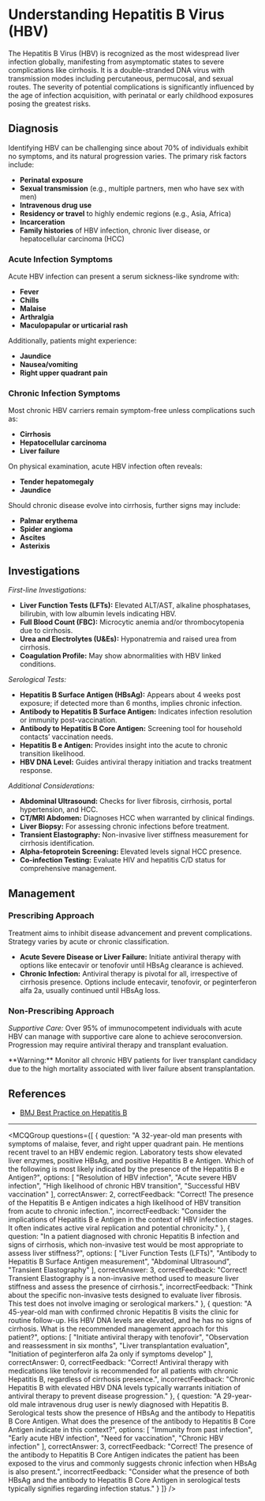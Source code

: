 
# Understanding Hepatitis B Virus (HBV)

The Hepatitis B Virus (HBV) is recognized as the most widespread liver infection globally, manifesting from asymptomatic states to severe complications like cirrhosis. It is a double-stranded DNA virus with transmission modes including percutaneous, permucosal, and sexual routes. The severity of potential complications is significantly influenced by the age of infection acquisition, with perinatal or early childhood exposures posing the greatest risks.

## Diagnosis

Identifying HBV can be challenging since about 70% of individuals exhibit no symptoms, and its natural progression varies. The primary risk factors include:

- **Perinatal exposure**
- **Sexual transmission** (e.g., multiple partners, men who have sex with men)
- **Intravenous drug use**
- **Residency or travel** to highly endemic regions (e.g., Asia, Africa)
- **Incarceration**
- **Family histories** of HBV infection, chronic liver disease, or hepatocellular carcinoma (HCC)

### Acute Infection Symptoms

Acute HBV infection can present a serum sickness-like syndrome with:

- **Fever**
- **Chills**
- **Malaise**
- **Arthralgia**
- **Maculopapular or urticarial rash**

Additionally, patients might experience:

- **Jaundice**
- **Nausea/vomiting**
- **Right upper quadrant pain**

### Chronic Infection Symptoms

Most chronic HBV carriers remain symptom-free unless complications such as:

- **Cirrhosis**
- **Hepatocellular carcinoma**
- **Liver failure**

On physical examination, acute HBV infection often reveals:

- **Tender hepatomegaly**
- **Jaundice**

Should chronic disease evolve into cirrhosis, further signs may include:

- **Palmar erythema**
- **Spider angioma**
- **Ascites**
- **Asterixis**

## Investigations

_First-line Investigations:_

- **Liver Function Tests (LFTs):** Elevated ALT/AST, alkaline phosphatases, bilirubin, with low albumin levels indicating HBV.
- **Full Blood Count (FBC):** Microcytic anemia and/or thrombocytopenia due to cirrhosis.
- **Urea and Electrolytes (U&Es):** Hyponatremia and raised urea from cirrhosis.
- **Coagulation Profile:** May show abnormalities with HBV linked conditions.

_Serological Tests:_

- **Hepatitis B Surface Antigen (HBsAg):** Appears about 4 weeks post exposure; if detected more than 6 months, implies chronic infection.
- **Antibody to Hepatitis B Surface Antigen:** Indicates infection resolution or immunity post-vaccination.
- **Antibody to Hepatitis B Core Antigen:** Screening tool for household contacts’ vaccination needs.
- **Hepatitis B e Antigen:** Provides insight into the acute to chronic transition likelihood.
- **HBV DNA Level:** Guides antiviral therapy initiation and tracks treatment response.

_Additional Considerations:_

- **Abdominal Ultrasound:** Checks for liver fibrosis, cirrhosis, portal hypertension, and HCC.
- **CT/MRI Abdomen:** Diagnoses HCC when warranted by clinical findings.
- **Liver Biopsy:** For assessing chronic infections before treatment.
- **Transient Elastography:** Non-invasive liver stiffness measurement for cirrhosis identification.
- **Alpha-fetoprotein Screening:** Elevated levels signal HCC presence. 
- **Co-infection Testing:** Evaluate HIV and hepatitis C/D status for comprehensive management.

## Management

### Prescribing Approach

Treatment aims to inhibit disease advancement and prevent complications. Strategy varies by acute or chronic classification.

- **Acute Severe Disease or Liver Failure:** Initiate antiviral therapy with options like entecavir or tenofovir until HBsAg clearance is achieved.
- **Chronic Infection:** Antiviral therapy is pivotal for all, irrespective of cirrhosis presence. Options include entecavir, tenofovir, or peginterferon alfa 2a, usually continued until HBsAg loss.

### Non-Prescribing Approach

*Supportive Care:* Over 95% of immunocompetent individuals with acute HBV can manage with supportive care alone to achieve seroconversion. Progression may require antiviral therapy and transplant evaluation.

<Callout emoji="⚠️">
**Warning:** Monitor all chronic HBV patients for liver transplant candidacy due to the high mortality associated with liver failure absent transplantation.
</Callout>

## References

- [BMJ Best Practice on Hepatitis B](https://bestpractice.bmj.com/topics/en-gb/127)

---

<MCQGroup questions={[
  {
    question: "A 32-year-old man presents with symptoms of malaise, fever, and right upper quadrant pain. He mentions recent travel to an HBV endemic region. Laboratory tests show elevated liver enzymes, positive HBsAg, and positive Hepatitis B e Antigen. Which of the following is most likely indicated by the presence of the Hepatitis B e Antigen?",
    options: [
      "Resolution of HBV infection",
      "Acute severe HBV infection",
      "High likelihood of chronic HBV transition",
      "Successful HBV vaccination"
    ],
    correctAnswer: 2,
    correctFeedback: "Correct! The presence of the Hepatitis B e Antigen indicates a high likelihood of HBV transition from acute to chronic infection.",
    incorrectFeedback: "Consider the implications of Hepatitis B e Antigen in the context of HBV infection stages. It often indicates active viral replication and potential chronicity."
  },
  {
    question: "In a patient diagnosed with chronic Hepatitis B infection and signs of cirrhosis, which non-invasive test would be most appropriate to assess liver stiffness?",
    options: [
      "Liver Function Tests (LFTs)",
      "Antibody to Hepatitis B Surface Antigen measurement",
      "Abdominal Ultrasound",
      "Transient Elastography"
    ],
    correctAnswer: 3,
    correctFeedback: "Correct! Transient Elastography is a non-invasive method used to measure liver stiffness and assess the presence of cirrhosis.",
    incorrectFeedback: "Think about the specific non-invasive tests designed to evaluate liver fibrosis. This test does not involve imaging or serological markers."
  },
  {
    question: "A 45-year-old man with confirmed chronic Hepatitis B visits the clinic for routine follow-up. His HBV DNA levels are elevated, and he has no signs of cirrhosis. What is the recommended management approach for this patient?",
    options: [
      "Initiate antiviral therapy with tenofovir",
      "Observation and reassessment in six months",
      "Liver transplantation evaluation",
      "Initiation of peginterferon alfa 2a only if symptoms develop"
    ],
    correctAnswer: 0,
    correctFeedback: "Correct! Antiviral therapy with medications like tenofovir is recommended for all patients with chronic Hepatitis B, regardless of cirrhosis presence.",
    incorrectFeedback: "Chronic Hepatitis B with elevated HBV DNA levels typically warrants initiation of antiviral therapy to prevent disease progression."
  },
  {
    question: "A 29-year-old male intravenous drug user is newly diagnosed with Hepatitis B. Serological tests show the presence of HBsAg and the antibody to Hepatitis B Core Antigen. What does the presence of the antibody to Hepatitis B Core Antigen indicate in this context?",
    options: [
      "Immunity from past infection",
      "Early acute HBV infection",
      "Need for vaccination",
      "Chronic HBV infection"
    ],
    correctAnswer: 3,
    correctFeedback: "Correct! The presence of the antibody to Hepatitis B Core Antigen indicates the patient has been exposed to the virus and commonly suggests chronic infection when HBsAg is also present.",
    incorrectFeedback: "Consider what the presence of both HBsAg and the antibody to Hepatitis B Core Antigen in serological tests typically signifies regarding infection status."
  }
]} />